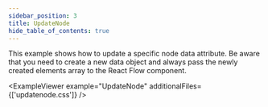```yaml
---
sidebar_position: 3
title: UpdateNode
hide_table_of_contents: true
---
```



This example shows how to update a specific node data attribute. Be aware that you need to create a new data object and always pass the newly created elements array to the React Flow component.

<ExampleViewer example="UpdateNode" additionalFiles={['updatenode.css']} />
